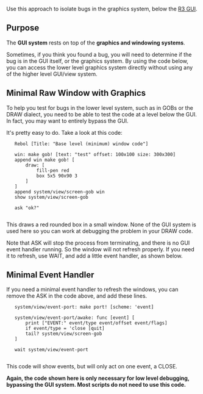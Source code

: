 Use this approach to isolate bugs in the graphics system, below the [[R3 GUI]].

==Purpose==

The '''GUI system''' rests on top of the '''graphics and windowing systems'''.

Sometimes, if you think you found a bug, you will need to determine if the bug is in the GUI itself, or the graphics system. By using the code below, you can access the lower level graphics system directly without using any of the higher level GUI/view system.

==Minimal Raw Window with Graphics==

To help you test for bugs in the lower level system, such as in GOBs or the DRAW dialect, you need to be able to test the code at a level below the GUI. In fact, you may want to entirely bypass the GUI.

It's pretty easy to do. Take a look at this code:

    Rebol [Title: "Base level (minimum) window code"]

    win: make gob! [text: "test" offset: 100x100 size: 300x300]
    append win make gob! [
        draw: [
            fill-pen red
            box 5x5 90x90 3
        ]
    ]
    append system/view/screen-gob win
    show system/view/screen-gob

    ask "ok?"
    

This draws a red rounded box in a small window. None of the GUI system is used here so you can work at debugging the problem in your DRAW code.

Note that ASK will stop the process from terminating, and there is no GUI event handler running. So the window will not refresh properly. If you need it to refresh, use WAIT, and add a little event handler, as shown below.

==Minimal Event Handler==

If you need a minimal event handler to refresh the windows, you can remove the ASK in the code above, and add these lines.

    system/view/event-port: make port! [scheme: 'event]

    system/view/event-port/awake: func [event] [
        print ["EVENT:" event/type event/offset event/flags]
        if event/type = 'close [quit]
        tail? system/view/screen-gob
    ]

    wait system/view/event-port
    

This code will show events, but will only act on one event, a CLOSE.

'''Again, the code shown here is only necessary for low level debugging, bypassing the GUI system. Most scripts do not need to use this code.'''